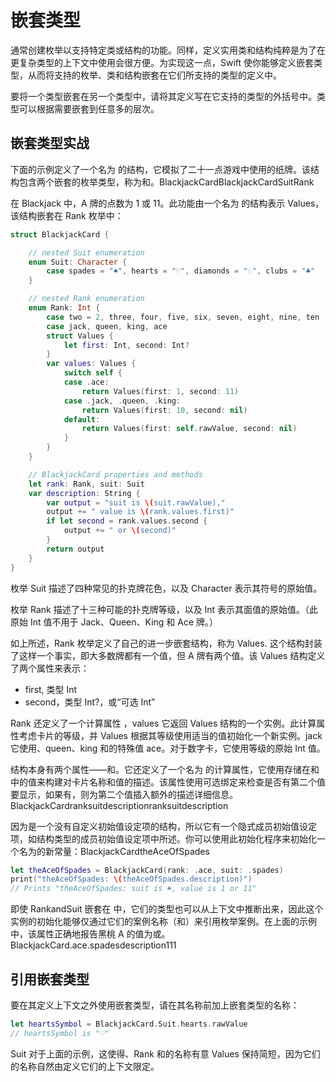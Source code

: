 # 嵌套类型

<DocCaution />

<OriginalLink
  title="在另一个类型的范围内定义类型"
  value="https://docs.swift.org/swift-book/documentation/the-swift-programming-language/nestedtypes"
/>

通常创建枚举以支持特定类或结构的功能。同样，定义实用类和结构纯粹是为了在更复杂类型的上下文中使用会很方便。为实现这一点，Swift 使你能够定义嵌套类型，从而将支持的枚举、类和结构嵌套在它们所支持的类型的定义中。

要将一个类型嵌套在另一个类型中，请将其定义写在它支持的类型的外括号中。类型可以根据需要嵌套到任意多的层次。

## 嵌套类型实战

下面的示例定义了一个名为 的结构，它模拟了二十一点游戏中使用的纸牌。该结构包含两个嵌套的枚举类型，称为和。BlackjackCardBlackjackCardSuitRank

在 Blackjack 中，A 牌的点数为 1 或 11。此功能由一个名为 的结构表示 Values，该结构嵌套在 Rank 枚举中：

```swift
struct BlackjackCard {

    // nested Suit enumeration
    enum Suit: Character {
        case spades = "♠", hearts = "♡", diamonds = "♢", clubs = "♣"
    }

    // nested Rank enumeration
    enum Rank: Int {
        case two = 2, three, four, five, six, seven, eight, nine, ten
        case jack, queen, king, ace
        struct Values {
            let first: Int, second: Int?
        }
        var values: Values {
            switch self {
            case .ace:
                return Values(first: 1, second: 11)
            case .jack, .queen, .king:
                return Values(first: 10, second: nil)
            default:
                return Values(first: self.rawValue, second: nil)
            }
        }
    }

    // BlackjackCard properties and methods
    let rank: Rank, suit: Suit
    var description: String {
        var output = "suit is \(suit.rawValue),"
        output += " value is \(rank.values.first)"
        if let second = rank.values.second {
            output += " or \(second)"
        }
        return output
    }
}
```

枚举 Suit 描述了四种常见的扑克牌花色，以及 Character 表示其符号的原始值。

枚举 Rank 描述了十三种可能的扑克牌等级，以及 Int 表示其面值的原始值。（此原始 Int 值不用于 Jack、Queen、King 和 Ace 牌。）

如上所述，Rank 枚举定义了自己的进一步嵌套结构，称为 Values. 这个结构封装了这样一个事实，即大多数牌都有一个值，但 A 牌有两个值。该 Values 结构定义了两个属性来表示：

- first, 类型 Int
- second，类型 Int?，或“可选 Int”

Rank 还定义了一个计算属性 ，values 它返回 Values 结构的一个实例。此计算属性考虑卡片的等级，并 Values 根据其等级使用适当的值初始化一个新实例。jack 它使用、queen、king 和的特殊值 ace。对于数字卡，它使用等级的原始 Int 值。

结构本身有两个属性——和。它还定义了一个名为 的计算属性，它使用存储在和中的值来构建对卡片名称和值的描述。该属性使用可选绑定来检查是否有第二个值要显示，如果有，则为第二个值插入额外的描述详细信息。BlackjackCardranksuitdescriptionranksuitdescription

因为是一个没有自定义初始值设定项的结构，所以它有一个隐式成员初始值设定项，如结构类型的成员初始值设定项中所述。你可以使用此初始化程序来初始化一个名为的新常量：BlackjackCardtheAceOfSpades

```swift
let theAceOfSpades = BlackjackCard(rank: .ace, suit: .spades)
print("theAceOfSpades: \(theAceOfSpades.description)")
// Prints "theAceOfSpades: suit is ♠, value is 1 or 11"
```

即使 RankandSuit 嵌套在 中，它们的类型也可以从上下文中推断出来，因此这个实例的初始化能够仅通过它们的案例名称（和）来引用枚举案例。在上面的示例中，该属性正确地报告黑桃 A 的值为或。BlackjackCard.ace.spadesdescription111

## 引用嵌套类型

要在其定义上下文之外使用嵌套类型，请在其名称前加上嵌套类型的名称：

```swift
let heartsSymbol = BlackjackCard.Suit.hearts.rawValue
// heartsSymbol is "♡"
```

Suit 对于上面的示例，这使得、Rank 和的名称有意 Values 保持简短，因为它们的名称自然由定义它们的上下文限定。
